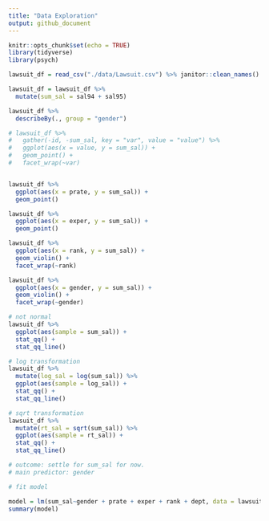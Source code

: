 ```yaml
---
title: "Data Exploration"
output: github_document
---
```


```r
knitr::opts_chunk$set(echo = TRUE)
library(tidyverse)
library(psych)
```

```r
lawsuit_df = read_csv("./data/Lawsuit.csv") %>% janitor::clean_names()

lawsuit_df = lawsuit_df %>% 
  mutate(sum_sal = sal94 + sal95)
```

```r
lawsuit_df %>% 
  describeBy(., group = "gender")

# lawsuit_df %>% 
#   gather(-id, -sum_sal, key = "var", value = "value") %>% 
#   ggplot(aes(x = value, y = sum_sal)) + 
#   geom_point() +
#   facet_wrap(~var)


lawsuit_df %>% 
  ggplot(aes(x = prate, y = sum_sal)) + 
  geom_point()

lawsuit_df %>% 
  ggplot(aes(x = exper, y = sum_sal)) + 
  geom_point()

lawsuit_df %>% 
  ggplot(aes(x = rank, y = sum_sal)) + 
  geom_violin() + 
  facet_wrap(~rank)

lawsuit_df %>% 
  ggplot(aes(x = gender, y = sum_sal)) + 
  geom_violin() + 
  facet_wrap(~gender)

# not normal
lawsuit_df %>% 
  ggplot(aes(sample = sum_sal)) + 
  stat_qq() + 
  stat_qq_line()

# log transformation
lawsuit_df %>% 
  mutate(log_sal = log(sum_sal)) %>% 
  ggplot(aes(sample = log_sal)) + 
  stat_qq() + 
  stat_qq_line()

# sqrt transformation
lawsuit_df %>% 
  mutate(rt_sal = sqrt(sum_sal)) %>% 
  ggplot(aes(sample = rt_sal)) + 
  stat_qq() + 
  stat_qq_line()
```



```r
# outcome: settle for sum_sal for now. 
# main predictor: gender

# fit model

model = lm(sum_sal~gender + prate + exper + rank + dept, data = lawsuit_df)
summary(model)
```

